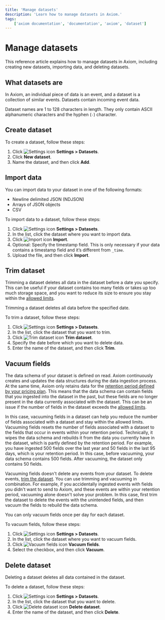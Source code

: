 ```yaml
---
title: 'Manage datasets'
description: 'Learn how to manage datasets in Axiom.'
tags:
    ['axiom documentation', 'documentation', 'axiom', 'dataset']
---
```


# Manage datasets

This reference article explains how to manage datasets in Axiom, including creating new datasets, importing data, and deleting datasets.

## What datasets are

In Axiom, an individual piece of data is an event, and a dataset is a collection of similar events. Datasets contain incoming event data.

Dataset names are 1 to 128 characters in length. They only contain ASCII alphanumeric characters and the hyphen (`-`) character.

## Create dataset

To create a dataset, follow these steps:

1. Click <img src="/doc-assets/icons/settings.svg" className="inline-icon" alt="Settings icon" /> **Settings > Datasets**.
2. Click **New dataset**.
3. Name the dataset, and then click **Add**.

## Import data

You can import data to your dataset in one of the following formats:

- Newline delimited JSON (NDJSON)
- Arrays of JSON objects
- CSV

To import data to a dataset, follow these steps:

1. Click <img src="/doc-assets/icons/settings.svg" className="inline-icon" alt="Settings icon" /> **Settings > Datasets**.
2. In the list, click the dataset where you want to import data.
3. Click <img src="/doc-assets/icons/import.svg" className="inline-icon" alt="Import icon" /> **Import**.
4. Optional: Specify the timestamp field. This is only necessary if your data contains a timestamp field and it’s different from `_time`.
5. Upload the file, and then click **Import**.

## Trim dataset

Trimming a dataset deletes all data in the dataset before a date you specify. This can be useful if your dataset contains too many fields or takes up too much storage space, and you want to reduce its size to ensure you stay within the [allowed limits](/docs/reference/field-restrictions).

<CallOut kind="warning">
Trimming a dataset deletes all data before the specified date.
</CallOut>

To trim a dataset, follow these steps:

1. Click <img src="/doc-assets/icons/settings.svg" className="inline-icon" alt="Settings icon" /> **Settings > Datasets**.
2. In the list, click the dataset that you want to trim.
3. Click <img src="/doc-assets/icons/trim.svg" className="inline-icon" alt="Trim dataset icon" /> **Trim dataset**.
4. Specify the date before which you want to delete data.
5. Enter the name of the dataset, and then click **Trim**.

## Vacuum fields

The data schema of your dataset is defined on read. Axiom continuously creates and updates the data structures during the data ingestion process. At the same time, Axiom only retains data for the [retention period defined by your pricing plan](/docs/reference/field-restrictions). This means that the data schema can contain fields that you ingested into the dataset in the past, but these fields are no longer present in the data currently associated with the dataset. This can be an issue if the number of fields in the dataset exceeds the [allowed limits](/docs/reference/field-restrictions).

In this case, vacuuming fields in a dataset can help you reduce the number of fields associated with a dataset and stay within the allowed limits. Vacuuming fields resets the number of fields associated with a dataset to the fields that occur in events within your retention period. Technically, it wipes the data schema and rebuilds it from the data you currently have in the dataset, which is partly defined by the retention period. For example, you have ingested 500 fields over the last year and 50 fields in the last 95 days, which is your retention period. In this case, before vacuuming, your data schema contains 500 fields. After vacuuming, the dataset only contains 50 fields.

Vacuuming fields doesn't delete any events from your dataset. To delete events, [trim the dataset](#trim-dataset). You can use trimming and vacuuming in combination. For example, if you accidentally ingested events with fields you didn't want to send to Axiom, and these events are within your retention period, vacuuming alone doesn't solve your problem. In this case, first trim the dataset to delete the events with the unintended fields, and then vacuum the fields to rebuild the data schema.

<CallOut kind="info">
You can only vacuum fields once per day for each dataset.
</CallOut>

To vacuum fields, follow these steps:

1. Click <img src="/doc-assets/icons/settings.svg" className="inline-icon" alt="Settings icon" /> **Settings > Datasets**.
2. In the list, click the dataset where you want to vacuum fields.
3. Click <img src="/doc-assets/icons/vacuum.svg" className="inline-icon" alt="Vacuum fields icon" /> **Vacuum fields**.
4. Select the checkbox, and then click **Vacuum**.

## Delete dataset

<CallOut kind="warning">
Deleting a dataset deletes all data contained in the dataset.
</CallOut>

To delete a dataset, follow these steps:

1. Click <img src="/doc-assets/icons/settings.svg" className="inline-icon" alt="Settings icon" /> **Settings > Datasets**.
2. In the list, click the dataset that you want to delete.
3. Click <img src="/doc-assets/icons/import.svg" className="inline-icon" alt="Delete dataset icon" /> **Delete dataset**.
4. Enter the name of the dataset, and then click **Delete**.